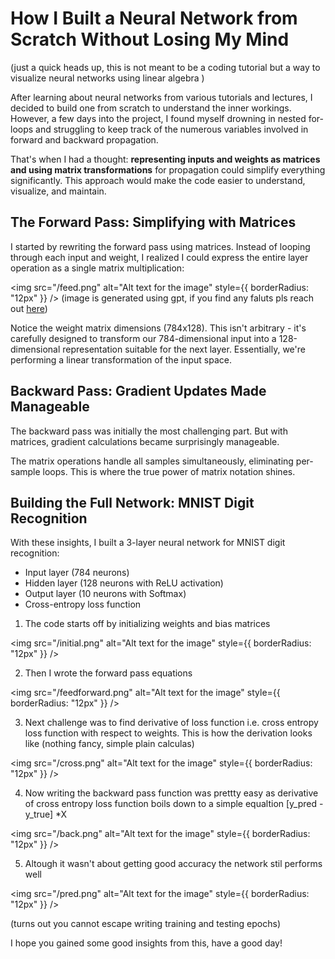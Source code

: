 # How I Built a Neural Network from Scratch Without Losing My Mind

(just a quick heads up, this is not meant to be a coding tutorial but a way to visualize neural networks using linear algebra )

After learning about neural networks from various tutorials and lectures, I decided to build one from scratch to understand the inner workings. However, a few days into the project, I found myself drowning in nested for-loops and struggling to keep track of the numerous variables involved in forward and backward propagation.

That's when I had a thought: **representing inputs and weights as matrices and using matrix transformations** for propagation could simplify everything significantly. This approach would make the code easier to understand, visualize, and maintain.

## The Forward Pass: Simplifying with Matrices

I started by rewriting the forward pass using matrices. Instead of looping through each input and weight, I realized I could express the entire layer operation as a single matrix multiplication:


<img src="/feed.png" alt="Alt text for the image" style={{ borderRadius: "12px" }} />
(image is generated using gpt, if you find any faluts pls reach out [here](https://help.openai.com/en))

Notice the weight matrix dimensions (784x128). This isn't arbitrary - it's carefully designed to transform our 784-dimensional input into a 128-dimensional representation suitable for the next layer. Essentially, we're performing a linear transformation of the input space.

## Backward Pass: Gradient Updates Made Manageable

The backward pass was initially the most challenging part. But with matrices, gradient calculations became surprisingly manageable.

The matrix operations handle all samples simultaneously, eliminating per-sample loops. This is where the true power of matrix notation shines.

## Building the Full Network: MNIST Digit Recognition

With these insights, I built a 3-layer neural network for MNIST digit recognition:
- Input layer (784 neurons)
- Hidden layer (128 neurons with ReLU activation)
- Output layer (10 neurons with Softmax)
- Cross-entropy loss function

1. The code starts off by initializing weights and bias matrices

<img src="/initial.png" alt="Alt text for the image" style={{ borderRadius: "12px" }} />

2. Then I wrote the forward pass equations

<img src="/feedforward.png" alt="Alt text for the image" style={{ borderRadius: "12px" }} />

3. Next challenge was to find derivative of loss function i.e. cross entropy loss function with respect to weights.
This is how the derivation looks like (nothing fancy, simple plain calculas)

<img src="/cross.png" alt="Alt text for the image" style={{ borderRadius: "12px" }} />

4. Now writing the backward pass function was prettty easy as derivative of cross entropy loss function boils down to a simple equaltion [y_pred - y_true] *X

<img src="/back.png" alt="Alt text for the image" style={{ borderRadius: "12px" }} />


5. Altough it wasn't about getting good accuracy the network stil performs well 

<img src="/pred.png" alt="Alt text for the image" style={{ borderRadius: "12px" }} />


(turns out you cannot escape writing training and testing epochs)

I hope you gained some good insights from this, have a good day!